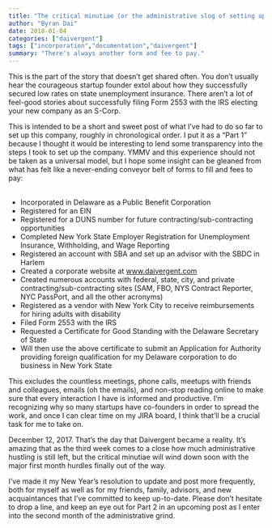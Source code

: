 ```yaml
---
title: "The critical minutiae (or the administrative slog of setting up a new company), Part 1"
author: "Byran Dai"
date: 2018-01-04
categories: ["daivergent"]
tags: ["incorporation","documentation","daivergent"]
summary: "There's always another form and fee to pay."
---
```


This is the part of the story that doesn't get shared often. You don't usually hear the courageous startup founder extol about how they successfully secured low rates on state unemployment insurance. There aren't a lot of feel-good stories about successfully filing Form 2553 with the IRS electing your new company as an S-Corp.

This is intended to be a short and sweet post of what I've had to do so far to set up this company, roughly in chronological order. I put it as a "Part 1" because I thought it would be interesting to lend some transparency into the steps I took to set up the company. YMMV and this experience should not be taken as a universal model, but I hope some insight can be gleaned from what has felt like a never-ending conveyor belt of forms to fill and fees to pay:  <br><br/>

  - Incorporated in Delaware as a Public Benefit Corporation
  - Registered for an EIN
  - Registered for a DUNS number for future contracting/sub-contracting opportunities
  - Completed New York State Employer Registration for Unemployment Insurance, Withholding, and Wage Reporting
  - Registered an account with SBA and set up an advisor with the SBDC in Harlem
  - Created a corporate website at [www.daivergent.com](www.daivergent.com)
  - Created numerous accounts with federal, state, city, and private contracting/sub-contracting sites (SAM, FBO, NYS Contract Reporter, NYC PassPort, and all the other acronyms)
  - Registered as a vendor with New York City to receive reimbursements for hiring adults with disability
  - Filed Form 2553 with the IRS
  - Requested a Certificate for Good Standing with the Delaware Secretary of State
  - Will then use the above certificate to submit an Application for Authority providing foreign qualification for my Delaware corporation to do business in New York State

This excludes the countless meetings, phone calls, meetups with friends and colleagues, emails (oh the emails), and non-stop reading online to make sure that every interaction I have is informed and productive. I'm recognizing why so many startups have co-founders in order to spread the work, and once I can clear time on my JIRA board, I think that'll be a crucial task for me to take on.

December 12, 2017. That's the day that Daivergent became a reality. It's amazing that as the third week comes to a close how much administrative hustling is still left, but the critical minutiae will wind down soon with the major first month hurdles finally out of the way.

I've made it my New Year's resolution to update and post more frequently, both for myself as well as for my friends, family, advisors, and new acquaintances that I've committed to keep up-to-date. Please don't hesitate to drop a line, and keep an eye out for Part 2 in an upcoming post as I enter into the second month of the administrative grind.